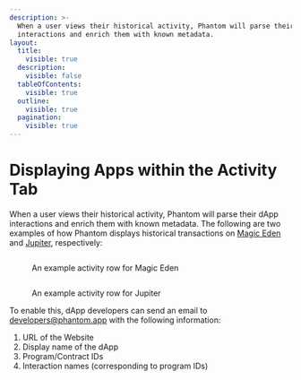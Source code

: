 ```yaml
---
description: >-
  When a user views their historical activity, Phantom will parse their dApp
  interactions and enrich them with known metadata.
layout:
  title:
    visible: true
  description:
    visible: false
  tableOfContents:
    visible: true
  outline:
    visible: true
  pagination:
    visible: true
---
```


# Displaying Apps within the Activity Tab

When a user views their historical activity, Phantom will parse their dApp interactions and enrich them with known metadata. The following are two examples of how Phantom displays historical transactions on [Magic Eden](https://magiceden.io/) and [Jupiter](https://jup.ag/), respectively:

<figure><img src="../.gitbook/assets/Screenshot 2023-03-06 at 5.52.40 PM.png" alt="" /><figcaption><p>An example activity row for Magic Eden</p></figcaption></figure>

<figure><img src="../.gitbook/assets/Screenshot 2023-03-06 at 5.51.57 PM (1).png" alt="" /><figcaption><p>An example activity row for Jupiter</p></figcaption></figure>

To enable this, dApp developers can send an email to [developers@phantom.app](mailto:developers@phantom.app) with the following information:

1. URL of the Website
2. Display name of the dApp
3. Program/Contract IDs
4. Interaction names (corresponding to program IDs)
